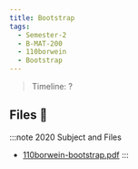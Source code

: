 ```yaml
---
title: Bootstrap
tags:
  - Semester-2
  - B-MAT-200
  - 110borwein
  - Bootstrap
---
```

> Timeline: ?


## Files 📂

:::note 2020 Subject and Files
- [110borwein-bootstrap.pdf](https://github.com/Studio-17/Epitech-Subjects/raw/main/Semester-2/B-MAT-200/110borwein/Bootstrap/110borwein-bootstrap.pdf)
:::

